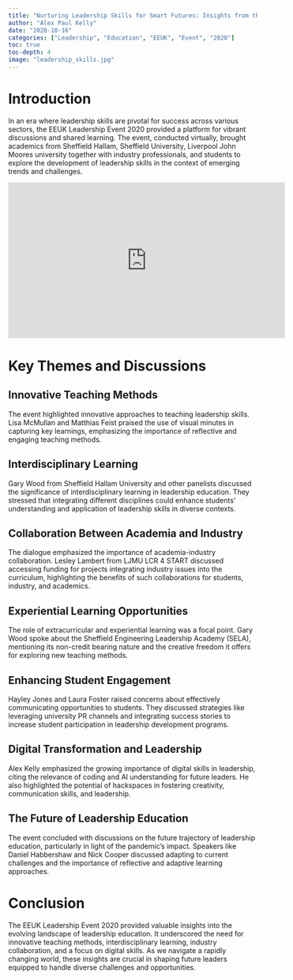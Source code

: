 ```yaml
---
title: "Nurturing Leadership Skills for Smart Futures: Insights from the EEUK Leadership Event 2020"
author: "Alex Paul Kelly"
date: "2020-10-16"
categories: ["Leadership", "Education", "EEUK", "Event", "2020"]
toc: true
toc-depth: 4
image: "leadership_skills.jpg"
---
```


# Introduction

In an era where leadership skills are pivotal for success across various sectors, the EEUK Leadership Event 2020 provided a platform for vibrant discussions and shared learning. The event, conducted virtually, brought academics from Sheffield Hallam, Sheffield University, Liverpool John Moores university together with industry professionals, and students to explore the development of leadership skills in the context of emerging trends and challenges.

<iframe src="https://us02web.zoom.us/rec/play/0OF3dorboQA8rIVq7-2ZYmHZVhw5_UXaf6IqfYaBScT0gPQDcda5KRjx7Vu93BJkkIMm3TULLiITwEji.kgYyu-JRmL3VOtgD?startTime=1602839233000&_x_zm_rtaid=1V7bZEcHSj-oaRSyXbRVzQ.1603990467673.7380da5997553428c2e64990dcfc538e&_x_zm_rhtaid=549" width="560" height="315" frameborder="0" allowfullscreen></iframe>


# Key Themes and Discussions

## Innovative Teaching Methods

The event highlighted innovative approaches to teaching leadership skills. Lisa McMullan and Matthias Feist praised the use of visual minutes in capturing key learnings, emphasizing the importance of reflective and engaging teaching methods.

## Interdisciplinary Learning

Gary Wood from Sheffield Hallam University and other panelists discussed the significance of interdisciplinary learning in leadership education. They stressed that integrating different disciplines could enhance students' understanding and application of leadership skills in diverse contexts.

## Collaboration Between Academia and Industry

The dialogue emphasized the importance of academia-industry collaboration. Lesley Lambert from LJMU LCR 4 START discussed accessing funding for projects integrating industry issues into the curriculum, highlighting the benefits of such collaborations for students, industry, and academics.

## Experiential Learning Opportunities

The role of extracurricular and experiential learning was a focal point. Gary Wood spoke about the Sheffield Engineering Leadership Academy (SELA), mentioning its non-credit bearing nature and the creative freedom it offers for exploring new teaching methods.

## Enhancing Student Engagement

Hayley Jones and Laura Foster raised concerns about effectively communicating opportunities to students. They discussed strategies like leveraging university PR channels and integrating success stories to increase student participation in leadership development programs.

## Digital Transformation and Leadership

Alex Kelly emphasized the growing importance of digital skills in leadership, citing the relevance of coding and AI understanding for future leaders. He also highlighted the potential of hackspaces in fostering creativity, communication skills, and leadership.

## The Future of Leadership Education

The event concluded with discussions on the future trajectory of leadership education, particularly in light of the pandemic's impact. Speakers like Daniel Habbershaw and Nick Cooper discussed adapting to current challenges and the importance of reflective and adaptive learning approaches.

# Conclusion

The EEUK Leadership Event 2020 provided valuable insights into the evolving landscape of leadership education. It underscored the need for innovative teaching methods, interdisciplinary learning, industry collaboration, and a focus on digital skills. As we navigate a rapidly changing world, these insights are crucial in shaping future leaders equipped to handle diverse challenges and opportunities.
